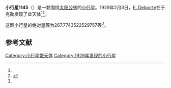 {{Infobox planet
| bgcolour = #FFFFC0
| name = 1145 Robelmonte
| symbol = 
| image = 
| caption = 
| discovery = yes
| discovery_ref = 
| discoverer = [[E._Delporte|E. Delporte]]
| discovery_site = [[于克勒|于克勒]] 
| discovered = 1929年2月3日
| designations = yes
| mp_name = 
| named_after = 
| alt_names = 1929 CC/ A915 RN
| mp_category = [[主带小行星|主带小行星]]
| orbit_ref = <ref name="a">[http://ssd.jpl.nasa.gov/sbdb.cgi?sstr=1145 1145 Robelmonte] {{Wayback|url=http://ssd.jpl.nasa.gov/sbdb.cgi?sstr=1145 |date=20140815093712 }}，小行星數據庫瀏覽器（JPL Small-Body Database Browser）－[[美国国家航空航天局|美国国家航空航天局]]喷气推进实验室</ref>
| epoch = 2456400.5 (2013年4月18日更新)
| aphelion = {{convert|2.713951054222197|AU|km|3|abbr=on|lk=out}}
| perihelion = {{convert|2.133655097718443|AU|km|3|abbr=on}}
| semimajor = {{convert|2.42380307597032|AU|km|3|abbr=on}}
| eccentricity = 0.119707736
| period = 1378.302124 [[日|日]]<br />3.77[[儒略年|儒略年]]
| avg_speed = 
| inclination = 6.207595471257265
| asc_node = 346.8362798794647
| mean_anomaly = 
| arg_peri = 267.7743522529757
| satellites = 
| physical_characteristics = yes
| dimensions = 
| mass = 
| density = 
| surface_grav = 
| escape_velocity = 
| sidereal_day = 
| axial_tilt = 
| pole_ecliptic_lat = 
| pole_ecliptic_lon = 
| albedo = 
| temperatures= 
| temp_name1 = 
| mean_temp_1 = 
| max_temp_1 = 
| temp_name2 = 
| max_temp_2 = 
| spectral_type = 
| abs_magnitude = 267.7743522529757
}}

'''小行星1145'''（{{lang-en|1145 Robelmonte}}）是一颗围绕[[太阳|太阳]][[公转|公转]]的[[小行星|小行星]]。1929年2月3日，[[E._Delporte|E. Delporte]]在于克勒发现了此天体<ref name="a" /><ref>{{cite news|title=小行星列表|url=http://cfa-www.harvard.edu/iau/lists/NumberedMPs.txt|accessdate=2013-07-08|newspaper=哈佛大学|archive-date=2008-05-17|archive-url=https://web.archive.org/web/20080517010638/http://cfa-www.harvard.edu/iau/lists/NumberedMPs.txt|dead-url=no}}</ref>。

这颗小行星的[[绝对星等|绝对星等]]为267.7743522529757等<ref name="a" />。

==参考文献==
{{reflist}}
{{Minor Planet Number|[[小行星1144|小行星1144]]|[[小行星1146|小行星1146]]}}

{{小天体}}

[[Category:小行星带天体|Category:小行星带天体]]
[[Category:1929年发现的小行星|Category:1929年发现的小行星]]

{{asteroid-stub}}